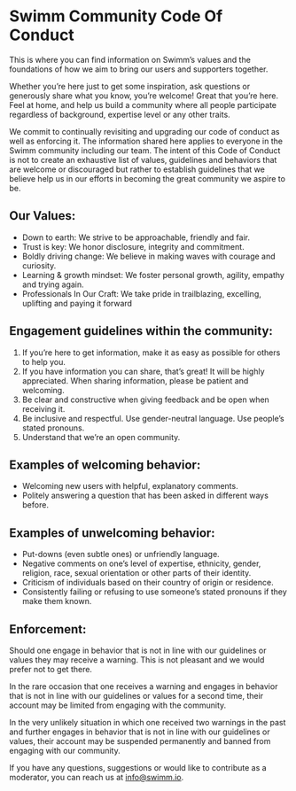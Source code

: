 # Swimm Community Code Of Conduct

This is where you can find information on Swimm’s values and the foundations of how we aim to bring 
our users and supporters together. 

Whether you’re here just to get some inspiration, ask questions or generously share what you know,
you’re welcome! Great that you’re here. Feel at home, and help us build a community where all 
people participate regardless of background, expertise level or any other traits.

We commit to continually revisiting and upgrading our code of conduct as well as enforcing it. 
The information shared here applies to everyone in the Swimm community including our team.
The intent of this Code of Conduct is not to create an exhaustive list of values, guidelines 
and behaviors that are welcome or discouraged but rather to establish guidelines that we 
believe help us in our efforts in becoming the great community we aspire to be. 

## Our Values: 

 - Down to earth: We strive to be approachable, friendly and fair.
 - Trust is key: We honor disclosure, integrity and commitment. 
 - Boldly driving change: We believe in making waves with courage and curiosity. 
 - Learning & growth mindset: We foster personal growth, agility, empathy and trying again.
 - Professionals In Our Craft: We take pride in trailblazing, excelling, uplifting and paying it forward

## Engagement guidelines within the community:

1. If you’re here to get information, make it as easy as possible for others to help you.
2. If you have information you can share, that’s great! It will be highly appreciated. When sharing information, please be patient and welcoming.
3. Be clear and constructive when giving feedback and be open when receiving it.
4. Be inclusive and respectful. Use gender-neutral language. Use people’s stated pronouns.
5. Understand that we’re an open community.

## Examples of welcoming behavior:

 - Welcoming new users with helpful, explanatory comments.
 - Politely answering a question that has been asked in different ways before. 

## Examples of unwelcoming behavior: 

 - Put-downs (even subtle ones) or unfriendly language.
 - Negative comments on one’s level of expertise, ethnicity, gender, religion, race, sexual orientation or other parts of their identity.
 - Criticism of individuals based on their country of origin or residence.
 - Consistently failing or refusing to use someone’s stated pronouns if they make them known.

## Enforcement:

Should one engage in behavior that is not in line with our guidelines or values they may receive a warning. 
This is not pleasant and we would prefer not to get there. 

In the rare occasion that one receives a warning and engages in behavior that is not in line with our guidelines 
or values for a second time, their account may be limited from engaging with the community.

In the very unlikely situation in which one received two warnings in the past and further engages in behavior 
that is not in line with our guidelines or values, their account may be suspended permanently and banned from 
engaging with our community. 

If you have any questions, suggestions or would like to contribute as a moderator, you can reach us at info@swimm.io. 